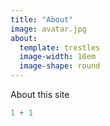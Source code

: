 ```yaml
---
title: "About"
image: avatar.jpg
about:
  template: trestles
  image-width: 10em
  image-shape: round
---
```


About this site

```r
1 + 1
```
